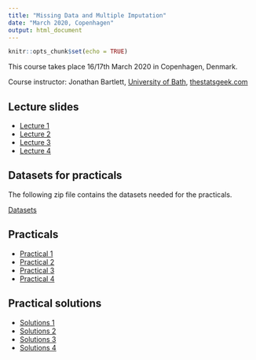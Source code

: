```yaml
---
title: "Missing Data and Multiple Imputation"
date: "March 2020, Copenhagen"
output: html_document
---
```


```r
knitr::opts_chunk$set(echo = TRUE)
```

This course takes place 16/17th March 2020 in Copenhagen, Denmark.

Course instructor: Jonathan Bartlett, [University of Bath](http://www.bath.ac.uk), [thestatsgeek.com](https://thestatsgeek.com)

## Lecture slides

* [Lecture 1](Lectures/Lecture1.pdf)
* [Lecture 2](Lectures/Lecture2.pdf)
* [Lecture 3](Lectures/Lecture3.pdf)
* [Lecture 4](Lectures/Lecture4.pdf)

## Datasets for practicals
The following zip file contains the datasets needed for the practicals.

[Datasets](datasets.zip)

## Practicals

* [Practical 1](Practicals/practical1.html)
* [Practical 2](Practicals/practical2.html)
* [Practical 3](Practicals/practical3.html)
* [Practical 4](Practicals/practical4.html)

## Practical solutions
* [Solutions 1](Practicals/solution1.html)
* [Solutions 2](Practicals/solution2.html)
* [Solutions 3](Practicals/solution3.html)
* [Solutions 4](Practicals/solution4.html)